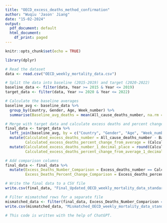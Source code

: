 ---
title: "OECD_excess_deaths_method_confirmation"
author: "Wuqiu 'Jason' Jiang"
date: "15-02-2024"
output:
  pdf_document: default
  html_document:
    df_print: paged
---

```{r setup, include=FALSE}
knitr::opts_chunk$set(echo = TRUE)
```


```{r}
library(dplyr)

# Read the dataset
data <- read.csv("OECD_weekly_mortality_data.csv")

# Split the data into baseline (2015-2019) and target (2020-2022)
baseline_data <- filter(data, Year >= 2015 & Year <= 2019)
target_data <- filter(data, Year >= 2020 & Year <= 2022)

# Calculate the baseline averages
baseline_avg <- baseline_data %>%
  group_by(Country, Gender, Age, Week_number) %>%
  summarise(Baseline_avg_deaths = mean(All_cause_deaths_number, na.rm = TRUE), .groups = 'drop')

# Merge with target data and calculate excess deaths and percent change
final_data <- target_data %>%
  left_join(baseline_avg, by = c("Country", "Gender", "Age", "Week_number")) %>%
  mutate(Calculated_excess_deaths_number = All_cause_deaths_number - Baseline_avg_deaths,
         Calculated_excess_deaths_percent_change_from_average = (Calculated_excess_deaths_number / Baseline_avg_deaths) * 100) %>%
  mutate(Calculated_excess_deaths_number_1_decimal_place = round(Calculated_excess_deaths_number, 1),
         Calculated_excess_deaths_percent_change_from_average_1_decimal_place = round(Calculated_excess_deaths_percent_change_from_average, 1))

# Add comparison columns
final_data <- final_data %>%
  mutate(Excess_Deaths_Number_Comparison = Excess_deaths_number == Calculated_excess_deaths_number_1_decimal_place,
         Excess_Deaths_Percent_Change_Comparison = Excess_deaths_percent_change_from_average == Calculated_excess_deaths_percent_change_from_average_1_decimal_place)

# Write the final data to a CSV file
write.csv(final_data, "Final_Updated_OECD_weekly_mortality_data_standard_rounding.csv", row.names = FALSE)

# Filter mismatched rows for a separate file
mismatched_data <- filter(final_data, Excess_Deaths_Number_Comparison == FALSE | Excess_Deaths_Percent_Change_Comparison == FALSE)
write.csv(mismatched_data, "Mismatched_OECD_weekly_mortality_data_standard_rounding.csv", row.names = FALSE)

# This code is written with the help of ChatGPT.
```